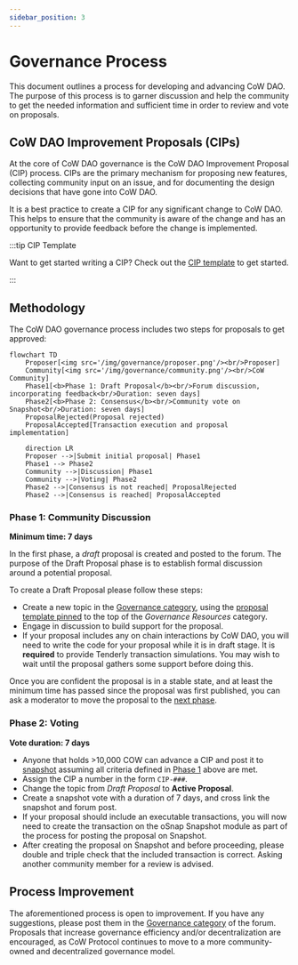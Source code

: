 ```yaml
---
sidebar_position: 3
---
```



# Governance Process

<Living />

This document outlines a process for developing and advancing CoW DAO. The purpose of this process is to garner discussion and help the community to get the needed information and sufficient time in order to review and vote on proposals.

## CoW DAO Improvement Proposals (CIPs)

At the core of CoW DAO governance is the CoW DAO Improvement Proposal (CIP) process. CIPs are the primary mechanism for proposing new features, collecting community input on an issue, and for documenting the design decisions that have gone into CoW DAO.

It is a best practice to create a CIP for any significant change to CoW DAO. This helps to ensure that the community is aware of the change and has an opportunity to provide feedback before the change is implemented.

:::tip CIP Template

Want to get started writing a CIP? Check out the [CIP template](./process/template) to get started.

:::

## Methodology

The CoW DAO governance process includes two steps for proposals to get approved:

```mermaid
flowchart TD
    Proposer[<img src='/img/governance/proposer.png'/><br/>Proposer]
    Community[<img src='/img/governance/community.png'/><br/>CoW Community]
    Phase1[<b>Phase 1: Draft Proposal</b><br/>Forum discussion, incorporating feedback<br/>Duration: seven days]
    Phase2[<b>Phase 2: Consensus</b><br/>Community vote on Snapshot<br/>Duration: seven days]
    ProposalRejected(Proposal rejected)
    ProposalAccepted[Transaction execution and proposal implementation]

    direction LR
    Proposer -->|Submit initial proposal| Phase1
    Phase1 --> Phase2
    Community -->|Discussion| Phase1
    Community -->|Voting| Phase2
    Phase2 -->|Consensus is not reached| ProposalRejected
    Phase2 -->|Consensus is reached| ProposalAccepted
```

### Phase 1: Community Discussion

**Minimum time: 7 days**

In the first phase, a *draft* proposal is created and posted to the forum. The purpose of the Draft Proposal phase is to establish formal discussion around a potential proposal.

To create a Draft Proposal please follow these steps:

- Create a new topic in the [Governance category](https://forum.cow.fi/c/cow-improvement-proposals-cip/6/none), using the [proposal template pinned](https://forum.cow.fi/t/cip-0-template/28) to the top of the _Governance Resources_ category.
- Engage in discussion to build support for the proposal.
- If your proposal includes any on chain interactions by CoW DAO, you will need to write the code for your proposal while it is in draft stage. It is **required** to provide Tenderly transaction simulations. You may wish to wait until the proposal gathers some support before doing this.

Once you are confident the proposal is in a stable state, and at least the minimum time has passed since the proposal was first published, you can ask a moderator to move the proposal to the [next phase](#phase-2-voting).

### Phase 2: Voting

**Vote duration: 7 days**

- Anyone that holds >10,000 COW can advance a CIP and post it to [snapshot](https://snapshot.org/#/cow.eth) assuming all criteria defined in [Phase 1](#phase-1-community-discussion) above are met.
- Assign the CIP a number in the form `CIP-###`.
- Change the topic from _Draft Proposal_ to **Active Proposal**.
- Create a snapshot vote with a duration of 7 days, and cross link the snapshot and forum post.
- If your proposal should include an executable transactions, you will now need to create the transaction on the oSnap Snapshot module as part of the process for posting the proposal on Snapshot.
- After creating the proposal on Snapshot and before proceeding, please double and triple check that the included transaction is correct. Asking another community member for a review is advised.

## Process Improvement

The aforementioned process is open to improvement. If you have any suggestions, please post them in the [Governance category](https://forum.cow.fi/c/cow-improvement-proposals-cip/6/none) of the forum. Proposals that increase governance efficiency and/or decentralization are encouraged, as CoW Protocol continues to move to a more community-owned and decentralized governance model.

